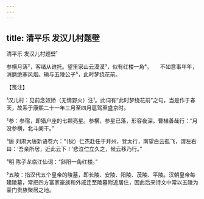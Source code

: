 ```yaml
---
---
---
```

title: 清平乐 发汉儿村题壁
---



清平乐 发汉儿村题壁¹


参横月落²，客绪从谁托。望里家山云漠漠³，似有红楼一角⁴。　　不如意事年年，消磨绝塞风烟。输与五陵公子⁵，此时梦绕花前。





【笺注】


¹汉儿村：见前念奴娇（无情野火）注¹。此词有“此时梦绕花前”之句，当是作于春天，故系于康熙二十一年三月至四月扈驾至盛京时。

²参：参宿，即猎户座的七颗亮星。参横，参星已落，形容夜深。曹植善哉行：“月没参横，北斗阑干。”

³唐 刘肃大唐新语卷六：“（狄）仁杰赴任于并州，登太行，南望白云孤飞，谓左右曰：‘吾亲所居，近此云下！’悲泣伫立久之，候云移乃行。”

⁴明 陈子龙临江仙词：“斜阳一角红楼。”

⁵五陵：指汉代五个皇帝的陵墓，即长陵、安陵、阳陵、茂陵、平陵。汉朝皇帝每建陵墓，常把四方富家豪族和外戚迁至陵墓附近居住，因此后来诗文中常以五陵为豪门贵族聚居之地。